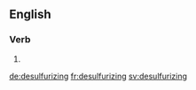 ==English==

===Verb===
{{head|en|present participle}}

# {{present participle of|desulfurize|lang=en|nocat=1}}

[[de:desulfurizing]]
[[fr:desulfurizing]]
[[sv:desulfurizing]]